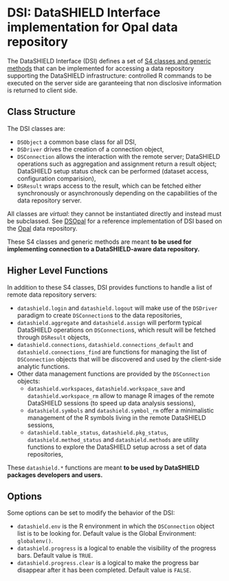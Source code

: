# DSI: DataSHIELD Interface implementation for Opal data repository

The DataSHIELD Interface (DSI) defines a set of [S4 classes and generic methods](http://adv-r.had.co.nz/S4.html) that can be implemented for accessing a data repository supporting the DataSHIELD infrastructure: controlled R commands to be executed on the server side are garanteeing that non disclosive information is returned to client side.

## Class Structure

The DSI classes are:

* `DSObject` a common base class for all DSI,
* `DSDriver` drives the creation of a connection object,
* `DSConnection` allows the interaction with the remote server; DataSHIELD operations such as 
aggregation and assignment return a result object; DataSHIELD setup status check can be performed (dataset access, 
configuration comparision),
* `DSResult` wraps access to the result, which can be fetched either synchronously or asynchronously 
depending on the capabilities of the data repository server.

All classes are *virtual*: they cannot be instantiated directly and instead must be subclassed. See [DSOpal](https://github.com/datashield/DSOpal) for a reference implementation of DSI based on the [Opal](https://www.obiba.org/pages/products/opal/) data repository.

These S4 classes and generic methods are meant **to be used for implementing connection to a DataSHIELD-aware data repository.**

## Higher Level Functions

In addition to these S4 classes, DSI provides functions to handle a list of remote data repository servers:

* `datashield.login` and `datashield.logout` will make use of the `DSDriver` paradigm to create `DSConnection`s
to the data repositories,
* `datashield.aggregate` and `datashield.assign` will perform typical DataSHIELD operations on `DSConnection`s, 
which result will be fetched through `DSResult` objects,
* `datashield.connections`, `datashield.connections_default` and `datashield.connections_find` are functions
for managing the list of `DSConnection` objects that will be discovered and used by the client-side analytic functions.
* Other data management functions are provided by the `DSConnection` objects:
  * `datashield.workspaces`, `datashield.workspace_save` and `datashield.workspace_rm` allow to manage R images 
  of the remote DataSHIELD sessions (to speed up data analysis sessions),
  * `datashield.symbols` and `datashield.symbol_rm` offer a minimalistic management of the R symbols living in 
  the remote DataSHIELD sessions,
  * `datashield.table_status`, `datashield.pkg_status`, `datashield.method_status` and `datashield.methods` are 
  utility functions to explore the DataSHIELD setup across a set of data repositories,

These `datashield.*` functions are meant **to be used by DataSHIELD packages developers and users.**
  
## Options

Some options can be set to modify the behavior of the DSI:

* `datashield.env` is the R environment in which the `DSConnection` object list is to be looking for. Default value is the Global Environment: `globalenv()`.
* `datashield.progress` is a logical to enable the visibility of the progress bars. Default value is `TRUE`.
* `datashield.progress.clear` is a logical to make the progress bar disappear after it has been completed. Default value is `FALSE`. 
